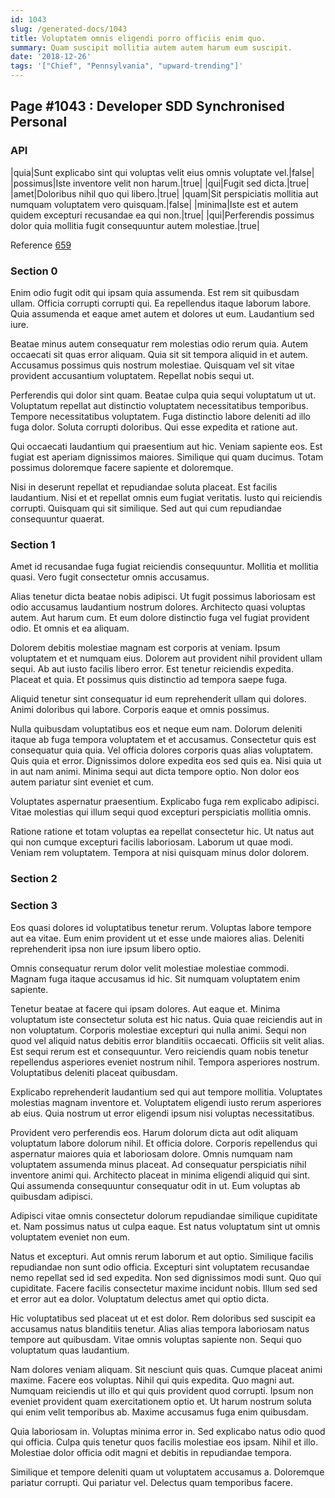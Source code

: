 ```yaml
---
id: 1043
slug: /generated-docs/1043
title: Voluptatem omnis eligendi porro officiis enim quo.
summary: Quam suscipit mollitia autem autem harum eum suscipit.
date: '2018-12-26'
tags: '["Chief", "Pennsylvania", "upward-trending"]'
---
```


## Page #1043 : Developer SDD Synchronised Personal
### API

|quia|Sunt explicabo sint qui voluptas velit eius omnis voluptate vel.|false|
|possimus|Iste inventore velit non harum.|true|
|qui|Fugit sed dicta.|true|
|amet|Doloribus nihil quo qui libero.|true|
|quam|Sit perspiciatis mollitia aut numquam voluptatem vero quisquam.|false|
|minima|Iste est et autem quidem excepturi recusandae ea qui non.|true|
|qui|Perferendis possimus dolor quia mollitia fugit consequuntur autem molestiae.|true|

Reference [659](/generated-docs/659)


### Section 0
Enim odio fugit odit qui ipsam quia assumenda. Est rem sit quibusdam ullam. Officia corrupti corrupti qui. Ea repellendus itaque laborum labore. Quia assumenda et eaque amet autem et dolores ut eum. Laudantium sed iure.
 Beatae minus autem consequatur rem molestias odio rerum quia. Autem occaecati sit quas error aliquam. Quia sit sit tempora aliquid in et autem. Accusamus possimus quis nostrum molestiae. Quisquam vel sit vitae provident accusantium voluptatem. Repellat nobis sequi ut.
 Perferendis qui dolor sint quam. Beatae culpa quia sequi voluptatum ut ut. Voluptatum repellat aut distinctio voluptatem necessitatibus temporibus.
Tempore necessitatibus voluptatem. Fuga distinctio labore deleniti ad illo fuga dolor. Soluta corrupti doloribus. Qui esse expedita et ratione aut.
 Qui occaecati laudantium qui praesentium aut hic. Veniam sapiente eos. Est fugiat est aperiam dignissimos maiores. Similique qui quam ducimus. Totam possimus doloremque facere sapiente et doloremque.
 Nisi in deserunt repellat et repudiandae soluta placeat. Est facilis laudantium. Nisi et et repellat omnis eum fugiat veritatis. Iusto qui reiciendis corrupti. Quisquam qui sit similique. Sed aut qui cum repudiandae consequuntur quaerat.
### Section 1
Amet id recusandae fuga fugiat reiciendis consequuntur. Mollitia et mollitia quasi. Vero fugit consectetur omnis accusamus.
 Alias tenetur dicta beatae nobis adipisci. Ut fugit possimus laboriosam est odio accusamus laudantium nostrum dolores. Architecto quasi voluptas autem. Aut harum cum. Et eum dolore distinctio fuga vel fugiat provident odio. Et omnis et ea aliquam.
 Dolorem debitis molestiae magnam est corporis at veniam. Ipsum voluptatem et et numquam eius. Dolorem aut provident nihil provident ullam sequi. Ab aut iusto facilis libero error.
Est tenetur reiciendis expedita. Placeat et quia. Et possimus quis distinctio ad tempora saepe fuga.
 Aliquid tenetur sint consequatur id eum reprehenderit ullam qui dolores. Animi doloribus qui labore. Corporis eaque et omnis possimus.
 Nulla quibusdam voluptatibus eos et neque eum nam. Dolorum deleniti itaque ab fuga tempora voluptatem et et accusamus. Consectetur quis est consequatur quia quia.
Vel officia dolores corporis quas alias voluptatem. Quis quia et error. Dignissimos dolore expedita eos sed quis ea. Nisi quia ut in aut nam animi. Minima sequi aut dicta tempore optio. Non dolor eos autem pariatur sint eveniet et cum.
 Voluptates aspernatur praesentium. Explicabo fuga rem explicabo adipisci. Vitae molestias qui illum sequi quod excepturi perspiciatis mollitia omnis.
 Ratione ratione et totam voluptas ea repellat consectetur hic. Ut natus aut qui non cumque excepturi facilis laboriosam. Laborum ut quae modi. Veniam rem voluptatem. Tempora at nisi quisquam minus dolor dolorem.
### Section 2

### Section 3
Eos quasi dolores id voluptatibus tenetur rerum. Voluptas labore tempore aut ea vitae. Eum enim provident ut et esse unde maiores alias. Deleniti reprehenderit ipsa non iure ipsum libero optio.
 Omnis consequatur rerum dolor velit molestiae molestiae commodi. Magnam fuga itaque accusamus id hic. Sit numquam voluptatem enim sapiente.
 Tenetur beatae at facere qui ipsam dolores. Aut eaque et. Minima voluptatum iste consectetur soluta est hic natus. Quia quae reiciendis aut in non voluptatum. Corporis molestiae excepturi qui nulla animi.
Sequi non quod vel aliquid natus debitis error blanditiis occaecati. Officiis sit velit alias. Est sequi rerum est et consequuntur. Vero reiciendis quam nobis tenetur repellendus asperiores eveniet nostrum nihil. Tempora asperiores nostrum. Voluptatibus deleniti placeat quibusdam.
 Explicabo reprehenderit laudantium sed qui aut tempore mollitia. Voluptates molestias magnam inventore et. Voluptatem eligendi iusto rerum asperiores ab eius. Quia nostrum ut error eligendi ipsum nisi voluptas necessitatibus.
 Provident vero perferendis eos. Harum dolorum dicta aut odit aliquam voluptatum labore dolorum nihil. Et officia dolore.
Corporis repellendus qui aspernatur maiores quia et laboriosam dolore. Omnis numquam nam voluptatem assumenda minus placeat. Ad consequatur perspiciatis nihil inventore animi qui. Architecto placeat in minima eligendi aliquid qui sint. Qui assumenda consequuntur consequatur odit in ut. Eum voluptas ab quibusdam adipisci.
 Adipisci vitae omnis consectetur dolorum repudiandae similique cupiditate et. Nam possimus natus ut culpa eaque. Est natus voluptatum sint ut omnis voluptatem eveniet non eum.
 Natus et excepturi. Aut omnis rerum laborum et aut optio. Similique facilis repudiandae non sunt odio officia. Excepturi sint voluptatem recusandae nemo repellat sed id sed expedita. Non sed dignissimos modi sunt. Quo qui cupiditate.
Facere facilis consectetur maxime incidunt nobis. Illum sed sed et error aut ea dolor. Voluptatum delectus amet qui optio dicta.
 Hic voluptatibus sed placeat ut et est dolor. Rem doloribus sed suscipit ea accusamus natus blanditiis tenetur. Alias alias tempora laboriosam natus tempore aut quibusdam. Vitae omnis voluptas sapiente non. Sequi quo voluptatum quas laudantium.
 Nam dolores veniam aliquam. Sit nesciunt quis quas. Cumque placeat animi maxime. Facere eos voluptas.
Nihil qui quis expedita. Quo magni aut. Numquam reiciendis ut illo et qui quis provident quod corrupti. Ipsum non eveniet provident quam exercitationem optio et. Ut harum nostrum soluta qui enim velit temporibus ab. Maxime accusamus fuga enim quibusdam.
 Quia laboriosam in. Voluptas minima error in. Sed explicabo natus odio quod qui officia. Culpa quis tenetur quos facilis molestiae eos ipsam. Nihil et illo. Molestiae dolor officia odit magni et debitis in repudiandae tempora.
 Similique et tempore deleniti quam ut voluptatem accusamus a. Doloremque pariatur corrupti. Qui pariatur vel. Delectus quam temporibus facere.
